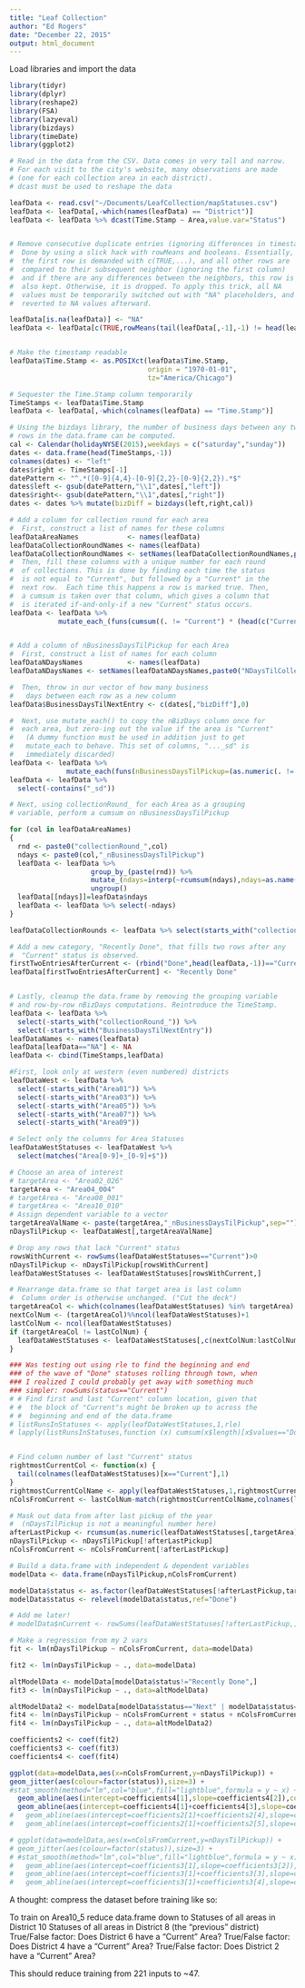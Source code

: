 ```yaml
---
title: "Leaf Collection"
author: "Ed Rogers"
date: "December 22, 2015"
output: html_document
---
```



Load libraries and import the data
```r
library(tidyr)
library(dplyr)
library(reshape2)
library(FSA)
library(lazyeval)
library(bizdays)
library(timeDate)
library(ggplot2)

# Read in the data from the CSV. Data comes in very tall and narrow.
# For each visit to the city's website, many observations are made
# (one for each collection area in each district). 
# dcast must be used to reshape the data

leafData <- read.csv("~/Documents/LeafCollection/mapStatuses.csv")
leafData <- leafData[,-which(names(leafData) == "District")]
leafData <- leafData %>% dcast(Time.Stamp ~ Area,value.var="Status")


# Remove consecutive duplicate entries (ignoring differences in timestamp)
#  Done by using a slick hack with rowMeans and booleans. Essentially,
#  the first row is demanded with c(TRUE,...), and all other rows are 
#  compared to their subsequent neighbor (ignoring the first column)
#  and if there are any differences between the neighbors, this row is
#  also kept. Otherwise, it is dropped. To apply this trick, all NA 
#  values must be temporarily switched out with "NA" placeholders, and
#  reverted to NA values afterward.

leafData[is.na(leafData)] <- "NA"
leafData <- leafData[c(TRUE,rowMeans(tail(leafData[,-1],-1) != head(leafData[,-1],-1))>0),]


# Make the timestamp readable
leafData$Time.Stamp <- as.POSIXct(leafData$Time.Stamp,
                                  origin = "1970-01-01",
                                  tz="America/Chicago")

# Sequester the Time.Stamp column temporarily
TimeStamps <- leafData$Time.Stamp
leafData <- leafData[,-which(colnames(leafData) == "Time.Stamp")]

# Using the bizdays library, the number of business days between any two
# rows in the data.frame can be computed.
cal <- Calendar(holidayNYSE(2015),weekdays = c("saturday","sunday"))
dates <- data.frame(head(TimeStamps,-1))
colnames(dates) <- "left"
dates$right <- TimeStamps[-1]
datePattern <- "^.*([0-9]{4,4}-[0-9]{2,2}-[0-9]{2,2}).*$"
dates$left <- gsub(datePattern,"\\1",dates[,"left"])
dates$right<- gsub(datePattern,"\\1",dates[,"right"])
dates <- dates %>% mutate(bizDiff = bizdays(left,right,cal))

# Add a column for collection round for each area
#  First, construct a list of names for these columns
leafDataAreaNames            <- names(leafData)
leafDataCollectionRoundNames <- names(leafData)
leafDataCollectionRoundNames <- setNames(leafDataCollectionRoundNames,paste0("collectionRound_",leafDataAreaNames))
#  Then, fill these columns with a unique number for each round
#  of collections. This is done by finding each time the status
#  is not equal to "Current", but followed by a "Current" in the
#  next row.  Each time this happens a row is marked true. Then,
#  a cumsum is taken over that column, which gives a column that
#  is iterated if-and-only-if a new "Current" status occurs.
leafData <- leafData %>% 
            mutate_each_(funs(cumsum((. != "Current") * (head(c("Current",.),-1) == "Current"))),leafDataCollectionRoundNames) 


# Add a column of nBusinessDaysTilPickup for each Area
#  First, construct a list of names for each column
leafDataNDaysNames           <- names(leafData)
leafDataNDaysNames <- setNames(leafDataNDaysNames,paste0("NDaysTilCollection_",leafDataAreaNames))

#  Then, throw in our vector of how many business
#   days between each row as a new column
leafData$BusinessDaysTilNextEntry <- c(dates[,"bizDiff"],0)

#  Next, use mutate_each() to copy the nBizDays column once for
#  each area, but zero-ing out the value if the area is "Current"
#   (A dummy function must be used in addition just to get 
#   mutate_each to behave. This set of columns, "..._sd" is
#   immediately discarded)
leafData <- leafData %>%
              mutate_each(funs(nBusinessDaysTilPickup=(as.numeric(. != "Current")*BusinessDaysTilNextEntry),sd=is.na),starts_with("Area"))
leafData <- leafData %>%
  select(-contains("_sd"))

# Next, using collectionRound_ for each Area as a grouping
# variable, perform a cumsum on nBusinessDaysTilPickup

for (col in leafDataAreaNames)
{
  rnd <- paste0("collectionRound_",col)
  ndays <- paste0(col,"_nBusinessDaysTilPickup")
  leafData <- leafData %>%
                    group_by_(paste(rnd)) %>%
                    mutate_(ndays=interp(~rcumsum(ndays),ndays=as.name(ndays))) %>%
                    ungroup()
  leafData[[ndays]]=leafData$ndays
  leafData <- leafData %>% select(-ndays)
}

leafDataCollectionRounds <- leafData %>% select(starts_with("collectionRound_"))

# Add a new category, "Recently Done", that fills two rows after any
#  "Current" status is observed.
firstTwoEntriesAfterCurrent <- (rbind("Done",head(leafData,-1))=="Current" | rbind("Done","Done",head(leafData,-2))=="Current") & leafData!="Current"
leafData[firstTwoEntriesAfterCurrent] <- "Recently Done"


# Lastly, cleanup the data.frame by removing the grouping variable
# and row-by-row nBizDays computations. Reintroduce the TimeStamp.
leafData <- leafData %>% 
  select(-starts_with("collectionRound_")) %>%
  select(-starts_with("BusinessDaysTilNextEntry"))
leafDataNames <- names(leafData)
leafData[leafData=="NA"] <- NA
leafData <- cbind(TimeStamps,leafData)

```

```r
#First, look only at western (even numbered) districts
leafDataWest <- leafData %>%
  select(-starts_with("Area01")) %>%
  select(-starts_with("Area03")) %>%
  select(-starts_with("Area05")) %>%
  select(-starts_with("Area07")) %>%
  select(-starts_with("Area09"))

# Select only the columns for Area Statuses
leafDataWestStatuses <- leafDataWest %>%
  select(matches("Area[0-9]+_[0-9]+$"))

# Choose an area of interest
# targetArea <- "Area02_026"
targetArea <- "Area04_004"
# targetArea <- "Area08_001"
# targetArea <- "Area10_010"
# Assign dependent variable to a vector
targetAreaValName <- paste(targetArea,"_nBusinessDaysTilPickup",sep="")
nDaysTilPickup <- leafDataWest[,targetAreaValName]

# Drop any rows that lack "Current" status
rowsWithCurrent <- rowSums(leafDataWestStatuses=="Current")>0
nDaysTilPickup <- nDaysTilPickup[rowsWithCurrent]
leafDataWestStatuses <- leafDataWestStatuses[rowsWithCurrent,]

# Rearrange data.frame so that target area is last column
#  Column order is otherwise unchanged. ("Cut the deck")
targetAreaCol <- which(colnames(leafDataWestStatuses) %in% targetArea)
nextColNum <- (targetAreaCol)%%ncol(leafDataWestStatuses)+1
lastColNum <- ncol(leafDataWestStatuses)
if (targetAreaCol != lastColNum) {
  leafDataWestStatuses <- leafDataWestStatuses[,c(nextColNum:lastColNum,1:targetAreaCol)]
}

### Was testing out using rle to find the beginning and end
### of the wave of "Done" statuses rolling through town, when
### I realized I could probably get away with something much
### simpler: rowSums(status=="Current")
# # Find first and last "Current" column location, given that 
# #  the block of "Current"s might be broken up to across the
# #  beginning and end of the data.frame
# listRunsInStatuses <- apply(leafDataWestStatuses,1,rle)
# lapply(listRunsInStatuses,function (x) cumsum(x$length)[x$values=="Done" & x$length==max(x$length[x$values=="Done"])])


# Find column number of last "Current" status
rightmostCurrentCol <- function(x) {
  tail(colnames(leafDataWestStatuses)[x=="Current"],1)
}
rightmostCurrentColName <- apply(leafDataWestStatuses,1,rightmostCurrentCol)
nColsFromCurrent <- lastColNum-match(rightmostCurrentColName,colnames(leafDataWestStatuses))

# Mask out data from after last pickup of the year
#  (nDaysTilPickup is not a meaningful number here)
afterLastPickup <- rcumsum(as.numeric(leafDataWestStatuses[,targetArea]=="Current"))==0
nDaysTilPickup <- nDaysTilPickup[!afterLastPickup]
nColsFromCurrent <- nColsFromCurrent[!afterLastPickup]

# Build a data.frame with independent & dependent variables
modelData <- data.frame(nDaysTilPickup,nColsFromCurrent)

modelData$status <- as.factor(leafDataWestStatuses[!afterLastPickup,targetArea])
modelData$status <- relevel(modelData$status,ref="Done")

# Add me later!
# modelData$nCurrent <- rowSums(leafDataWestStatuses[!afterLastPickup,]=="Current")

# Make a regression from my 2 vars
fit <- lm(nDaysTilPickup ~ nColsFromCurrent, data=modelData)

fit2 <- lm(nDaysTilPickup ~ ., data=modelData)

altModelData <- modelData[modelData$status!="Recently Done",]
fit3 <- lm(nDaysTilPickup ~ ., data=altModelData)

altModelData2 <- modelData[modelData$status=="Next" | modelData$status=="Done",]
fit4 <- lm(nDaysTilPickup ~ nColsFromCurrent + status + nColsFromCurrent*status, data=altModelData2)
fit4 <- lm(nDaysTilPickup ~ ., data=altModelData2)

coefficients2 <- coef(fit2)
coefficients3 <- coef(fit3)
coefficients4 <- coef(fit4)

ggplot(data=modelData,aes(x=nColsFromCurrent,y=nDaysTilPickup)) +
geom_jitter(aes(colour=factor(status)),size=3) +
#stat_smooth(method="lm",col="blue",fill="lightblue",formula = y ~ x) +
  geom_abline(aes(intercept=coefficients4[1],slope=coefficients4[2]),color="red") +
  geom_abline(aes(intercept=coefficients4[1]+coefficients4[3],slope=coefficients4[2]),color="cyan")
#   geom_abline(aes(intercept=coefficients2[1]+coefficients2[4],slope=coefficients2[2]),color="blue") +
#   geom_abline(aes(intercept=coefficients2[1]+coefficients2[5],slope=coefficients2[2]),color="purple")

# ggplot(data=modelData,aes(x=nColsFromCurrent,y=nDaysTilPickup)) +
# geom_jitter(aes(colour=factor(status)),size=3) +
# #stat_smooth(method="lm",col="blue",fill="lightblue",formula = y ~ x) +
#   geom_abline(aes(intercept=coefficients3[1],slope=coefficients3[2]),color="red") +
#   geom_abline(aes(intercept=coefficients3[1]+coefficients3[3],slope=coefficients3[2]),color="green") +
#   geom_abline(aes(intercept=coefficients3[1]+coefficients3[4],slope=coefficients3[2]),color="blue")

```


A thought: compress the dataset before training like so:

To train on Area10_5 reduce data.frame down to
Statuses of all areas in District 10
Statuses of all areas in District 8 (the "previous" district)
True/False factor: Does District 6 have a "Current" Area?
True/False factor: Does District 4 have a "Current" Area?
True/False factor: Does District 2 have a "Current" Area?

This should reduce training from 221 inputs to ~47.

